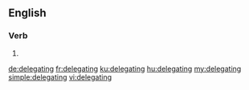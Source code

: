 
==English==

===Verb===
{{head|en|present participle}}

# {{present participle of|delegate|lang=en}}

[[de:delegating]]
[[fr:delegating]]
[[ku:delegating]]
[[hu:delegating]]
[[my:delegating]]
[[simple:delegating]]
[[vi:delegating]]